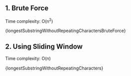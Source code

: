

## 1. Brute Force

Time complexity: O(n<sup>2</sup>)

<MDXCodeBlock>
  {longestSubstringWithoutRepeatingCharactersBruteForce}
</MDXCodeBlock>

## 2. Using Sliding Window

Time complexity: O(n)

<MDXCodeBlock>{longestSubstringWithoutRepeatingCharacters}</MDXCodeBlock>
